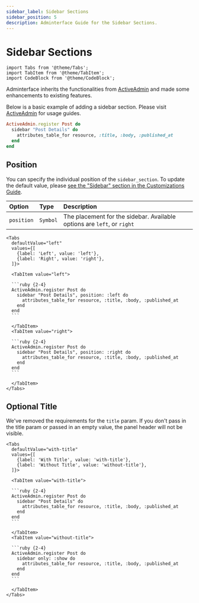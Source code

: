 ```yaml
---
sidebar_label: Sidebar Sections
sidebar_position: 5
description: Adminterface Guide for the Sidebar Sections.
---
```


# Sidebar Sections
````mdx-code-block
import Tabs from '@theme/Tabs';
import TabItem from '@theme/TabItem';
import CodeBlock from '@theme/CodeBlock';
````

Adminterface inherits the functionalities from [ActiveAdmin] and made some enhancements to existing features.

Below is a basic example of adding a sidebar section. Please visit [ActiveAdmin] for usage guides.
```ruby {2-4}
ActiveAdmin.register Post do
  sidebar "Post Details" do
    attributes_table_for resource, :title, :body, :published_at
  end
end
```

## Position
You can specify the individual position of the `sidebar_section`. To update the default value, please [see the "Sidebar" section in the Customizations Guide](/docs/enhancements/customizations#sidebar).

| Option        | Type     | Description
| :------------ | :------- | :------------------
| `position`    | `Symbol` | The placement for the sidebar. Available options are `left`, or `right`

````mdx-code-block
<Tabs
  defaultValue="left"
  values={[
    {label: 'Left', value: 'left'},
    {label: 'Right', value: 'right'},
  ]}>

  <TabItem value="left">

  ```ruby {2-4}
  ActiveAdmin.register Post do
    sidebar "Post Details", position: :left do
      attributes_table_for resource, :title, :body, :published_at
    end
  end
  ```

  </TabItem>
  <TabItem value="right">

  ```ruby {2-4}
  ActiveAdmin.register Post do
    sidebar "Post Details", position: :right do
      attributes_table_for resource, :title, :body, :published_at
    end
  end
  ```

  </TabItem>
</Tabs>
````

## Optional Title
We've removed the requirements for the `title` param. If you don't pass in the title param or passed in an empty value, the panel header will not be visible.

````mdx-code-block
<Tabs
  defaultValue="with-title"
  values={[
    {label: 'With Title', value: 'with-title'},
    {label: 'Without Title', value: 'without-title'},
  ]}>

  <TabItem value="with-title">

  ```ruby {2-4}
  ActiveAdmin.register Post do
    sidebar "Post Details" do
      attributes_table_for resource, :title, :body, :published_at
    end
  end
  ```

  </TabItem>
  <TabItem value="without-title">

  ```ruby {2-4}
  ActiveAdmin.register Post do
    sidebar only: :show do
      attributes_table_for resource, :title, :body, :published_at
    end
  end
  ```

  </TabItem>
</Tabs>
````

[ActiveAdmin]: https://activeadmin.info/7-sidebars.html
